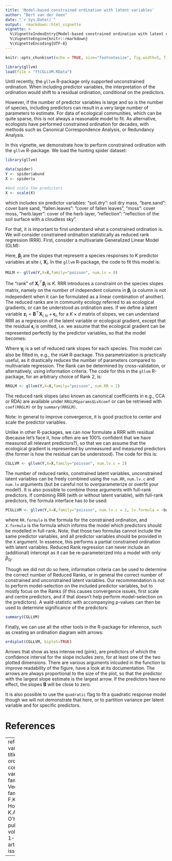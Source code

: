 ```yaml
---
title: 'Model-based constrained ordination with latent variables'
author: "Bert van der Veen"
date: "`r Sys.Date()`"
output:  rmarkdown::html_vignette
vignette: >
  %\VignetteIndexEntry{Model-based constrained ordination with latent variables}
  %\VignetteEngine{knitr::rmarkdown}
  %\VignetteEncoding{UTF-8}
---
```


```r
knitr::opts_chunk$set(echo = TRUE, size="footnotesize", fig.width=5, fig.height=5, fig.align="center",dev="png", code.frame = TRUE, warning = FALSE, fig.pos='H')
```


```r
library(gllvm)
load(file = "ftCGLLVM.RData")
```

Until recently, the `gllvm` R-package only supported unconstrained ordination. When including predictor variables, the interpretation of the ordination would shift to a residual ordination, conditional on the predictors.

However, if the number of predictor variables is large and so is the number of species, including predictors can result in a very large number of parameters to estimate. For data of ecological communities, which can be quite sparse, this is not always a reasonable model to fit. As alternative, ecologists have performed constrained ordination for decades, with methods such as Canonical Correspondence Analysis, or Redundancy Analysis.

In this vignette, we demonstrate how to perform constrained ordination with the `gllvm` R-package. We load the hunting spider dataset:

```r
library(gllvm)

data(spider)
Y <- spider$abund
X <- spider$x

#And scale the predictors
X <- scale(X)
```
which includes six predictor variables: "soil.dry": soil dry mass, "bare.sand": cover bare sand, "fallen.leaves": "cover of fallen leaves", "moss": cover moss, "herb.layer": cover of the herb layer, "reflection": "reflection of the soil surface with a cloudless sky". 

For that, it is important to first understand what a constrained ordination is. We will consider constrained ordination statistically as reduced rank regression (RRR). First, consider a multivariate Generalized Linear Model (GLM):

\begin{equation}
\eta_{ij} = \beta_{0j} + \boldsymbol{X}_i^\top\boldsymbol{\beta}_j.
\end{equation}

Here, $\boldsymbol{\beta}_j$ are the slopes that represent a species responses to $K$ predictor variables at site $i$, $\boldsymbol{X}_i$. In the `gllvm` R-package, the code to fit this model is:

```r
MGLM <- gllvm(Y,X=X,family="poisson", num.lv = 0)
```

The "rank" of $\boldsymbol{X}_i^\top\boldsymbol{\beta}_j$ is $K$. RRR introduces a constraint on the species slopes matrix, namely on the number of independent columns in $\boldsymbol{\beta}_j$ (a column is not independent when it can be formulated as a linear combination of another). The reduced ranks are in community ecology referred to as ecological gradients, or can be understood as ordination axes. If we define a latent variable $\boldsymbol{z}_i = \boldsymbol{B}^\top\boldsymbol{X}_{i,lv} + \boldsymbol{\epsilon}_i$, for a $K\times d$ matrix of slopes, we can understand RRR as a regression of the latent variable or ecological gradient, except that the residual $\boldsymbol{\epsilon}_i$ is omitted, i.e. we assume that the ecological gradient can be represented perfectly by the predictor variables, so that the model becomes:
\begin{equation}
\eta_{ij} = \beta_{0j} + \boldsymbol{X}_i^\top\boldsymbol{B}\boldsymbol{\gamma}_j.
\end{equation}

Where $\boldsymbol{\gamma}_j$ is a set of reduced rank slopes for each species. This model can also be fitted in, e.g., the `VGAM` R-package. This parametrization is practically useful, as it drastically reduces the number of parameters compared to multivariate regression. The Rank can be determined by cross-validation, or alternatively, using information criteria. The code for this in the `gllvm` R-package, for an arbitrary choice of Rank 2, is:

```r
RRGLM <- gllvm(Y,X=X,family="poisson", num.RR = 2)
```

The reduced rank slopes (also known as canonical coefficients in e.g., CCA or RDA) are available under `RRGLM$params$LvXcoef` or can be retrieved with `coef(RRGLM)` or by `summary(RRGLM)`. 

Note: in general to improve convergence, it is good practice to center and scale the predictor variables. 

Unlike in other R-packages, we can now formulate a RRR with residual (because let's face it, how often are we 100% confident that we have measured all relevant predictors?), so that we can assume that the ecological gradient is represented by unmeasured and measured predictors (the former is how the residual can be understood). The code for this is:

```r
CGLLVM <- gllvm(Y,X=X,family="poisson", num.lv.c = 2)
```

The number of reduced ranks, constrained latent variables, unconstrained latent variables can be freely combined using the `num.RR`, `num.lv.c` and `num.lv` arguments (but be careful not to overparameterize or overfit your model!). It is also possible to combine those arguments with full-rank predictors. If combining RRR (with or without latent variable), with full-rank predictors, the formula interface has to be used:

```r
PCGLLVM <- gllvm(Y,X=X,family="poisson", num.lv.c = 2, lv.formula = ~bare.sand+fallen.leaves+moss+herb.layer+reflection, formula = ~soil.dry)
```
where `RR.formula` is the formula for the constrained ordination, and `X.formula` is the formula which informs the model which predictors should be modelled in full-rank. Note, that those two formulas cannot include the same predictor variables, and all predictor variables should be provided in the `X` argument. In essence, this performs a partial constrained ordination with latent variables. Reduced Rank regression can never include an (additional) intercept as it can be re-parameterized into a model with only $\beta_{0j}$.

Though we did not do so here, information criteria can be used to determine the correct number of Reduced Ranks, or in general the correct number of constrained and unconstrained latent variables. Our recommendation is not to perform model-selection on the included predictor variables, but to mostly focus on the Ranks (if this causes convergence issues, first scale and centre predictors, and if that doesn't help perform model-selection on the predictors). A wald-statistic with accompanying p-values can then be used to determine significance of the predictors:

```r
summary(CGLLVM)
```

Finally, we can use all the other tools in the \texttt{gllvm} R-package for inference, such as creating an ordination diagram with arrows:

```r
ordiplot(CGLLVM, biplot=TRUE)
```
Arrows that show as less intense red (pink), are predictors of which the confidence interval for the slope includes zero, for at least one of the two plotted dimensions. There are various arguments inlcuded in the function to improve readability of the figure, have a look at its documentation. The arrows are always proportional to the size of the plot, so that the predictor with the largest slope estimate is the largest arrow. If the predictors have no effect, the slopes $\boldsymbol{B}$ will be close to zero.

It is also possible to use the `quadratic` flag to fit a quadratic response model though we will not demonstrate that here, or to partition variance per latent variable and for specific predictors.

# References

---
references:
- id: vanderVeen2021b
  title: Model-based ordination with constrained latent variables
  author: 
  - family: van der Veen
    given: B.
  - family: Hui
    given: F.K.C.
  - family: Hovstad
    given: K.A.
  - family: O'Hara
    given: R.B.
  publisher: BioRxiv
  volume: 1
  page: 1-24
  type: article-journal
  issued:
    year: 2021

---